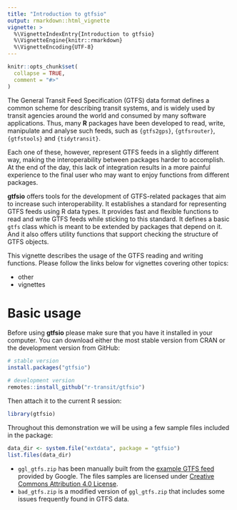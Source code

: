 ```yaml
---
title: "Introduction to gtfsio"
output: rmarkdown::html_vignette
vignette: >
  %\VignetteIndexEntry{Introduction to gtfsio}
  %\VignetteEngine{knitr::rmarkdown}
  %\VignetteEncoding{UTF-8}
---
```


```r
knitr::opts_chunk$set(
  collapse = TRUE,
  comment = "#>"
)
```

The General Transit Feed Specification (GTFS) data format defines a common scheme for describing transit systems, and is widely used by transit agencies around the world and consumed by many software applications. Thus, many **R** packages have been developed to read, write, manipulate and analyse such feeds, such as `{gtfs2gps}`, `{gtfsrouter}`, `{gtfstools}` and `{tidytransit}`.

Each one of these, however, represent GTFS feeds in a slightly different way, making the interoperability between packages harder to accomplish. At the end of the day, this lack of integration results in a more painful experience to the final user who may want to enjoy functions from different packages.

**gtfsio** offers tools for the development of GTFS-related packages that aim to increase such interoperability. It establishes a standard for representing GTFS feeds using R data types. It provides fast and flexible functions to read and write GTFS feeds while sticking to this standard. It defines a basic `gtfs` class which is meant to be extended by packages that depend on it. And it also offers utility functions that support checking the structure of GTFS objects.

This vignette describes the usage of the GTFS reading and writing functions. Please follow the links below for vignettes covering other topics:

- other
- vignettes

# Basic usage

Before using **gtfsio** please make sure that you have it installed in your computer. You can download either the most stable version from CRAN or the development version from GitHub:

```r
# stable version
install.packages("gtfsio")

# development version
remotes::install_github("r-transit/gtfsio")
```

Then attach it to the current R session:

```r
library(gtfsio)
```

Throughout this demonstration we will be using a few sample files included in the package:

```r
data_dir <- system.file("extdata", package = "gtfsio")
list.files(data_dir)
```

- `ggl_gtfs.zip` has been manually built from the [example GTFS feed](https://developers.google.com/transit/gtfs/examples/gtfs-feed) provided by Google. The files samples are licensed under [Creative Commons Attribution 4.0 License](https://creativecommons.org/licenses/by/4.0/).
- `bad_gtfs.zip` is a modified version of `ggl_gtfs.zip` that includes some issues frequently found in GTFS data.
